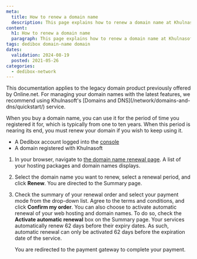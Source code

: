 ```yaml
---
meta:
  title: How to renew a domain name
  description: This page explains how to renew a domain name at Khulnasoft Dedibox
content:
  h1: How to renew a domain name
  paragraph: This page explains how to renew a domain name at Khulnasoft Dedibox
tags: dedibox domain-name domain 
dates:
  validation: 2024-08-19
  posted: 2021-05-26
categories:
  - dedibox-network
---
```


<Message type="important">
  This documentation applies to the legacy domain product previously offered by Online.net. For managing your domain names with the latest features, we recommend using Khulnasoft's [Domains and DNS](/network/domains-and-dns/quickstart/) service.
</Message>

When you buy a domain name, you can use it for the period of time you registered it for, which is typically from one to ten years. When this period is nearing its end, you must renew your domain if you wish to keep using it.

<Macro id="requirements" />

- A Dedibox account logged into the [console](https://console.online.net)
- A domain registered with Khulnasoft

1. In your browser, navigate to [the domain name renewal page](https://console.online.net/en/order/renew). A list of your hosting packages and domain names displays.
    <Lightbox src="khulnasoft-renew-domain.webp" alt="" />
2. Select the domain name you want to renew, select a renewal period, and click **Renew**. You are directed to the Summary page.
3. Check the summary of your renewal order and select your payment mode from the drop-down list. Agree to the terms and conditions, and click **Confirm my order**.
    <Message type="tip">
      You can also choose to activate automatic renewal of your web hosting and domain names. To do so, check the **Activate automatic renewal** box on the Summary page. Your services automatically renew 62 days before their expiry dates. As such, automatic renewal can only be activated 62 days before the expiration date of the service.
    </Message>

    You are redirected to the payment gateway to complete your payment.


